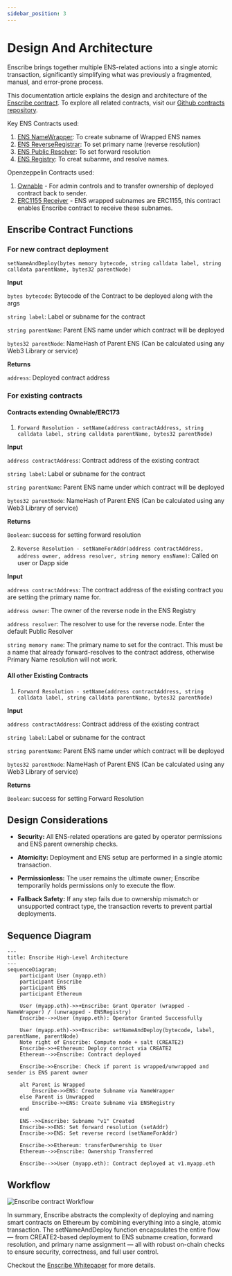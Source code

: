 ```yaml
---
sidebar_position: 3
---
```


# Design And Architecture

Enscribe brings together multiple ENS-related actions into a single atomic transaction, significantly simplifying what was previously a fragmented, manual, and error-prone process.

This documentation article explains the design and architecture of the [Enscribe contract](https://github.com/enscribexyz/enscribe-contracts/blob/main/src/main/solidity/Enscribe.sol). To explore all related contracts, visit our [Github contracts repository](https://github.com/enscribexyz/enscribe-contracts).

Key ENS Contracts used:

1. [ENS NameWrapper](https://github.com/ensdomains/ens-contracts/blob/mainnet/contracts/wrapper/NameWrapper.sol): To create subname of Wrapped ENS names
2. [ENS ReverseRegistrar](https://github.com/ensdomains/ens-contracts/blob/mainnet/contracts/reverseRegistrar/ReverseRegistrar.sol): To set primary name (reverse resolution)
3. [ENS Public Resolver](https://github.com/ensdomains/ens-contracts/blob/mainnet/contracts/resolvers/PublicResolver.sol): To set forward resolution
4. [ENS Registry](https://github.com/ensdomains/ens-contracts/blob/mainnet/contracts/registry/ENSRegistry.sol): To creat subanme, and resolve names.

Openzeppelin Contracts used:

1. [Ownable](https://github.com/OpenZeppelin/openzeppelin-contracts/blob/release-v4.9/contracts/access/Ownable.sol) - For admin controls and to transfer ownership of deployed contract back to sender.
2. [ERC1155 Receiver](https://github.com/OpenZeppelin/openzeppelin-contracts/blob/release-v4.9/contracts/token/ERC1155/IERC1155Receiver.sol) - ENS wrapped subnames are ERC1155, this contract enables Enscribe contract to receive these subnames.

## Enscribe Contract Functions

### For new contract deployment 
`setNameAndDeploy(bytes memory bytecode, string calldata label, string calldata parentName, bytes32 parentNode)`

**Input**

`bytes bytecode`: Bytecode of the Contract to be deployed along with the args

`string label`: Label or subname for the contract

`string parentName`: Parent ENS name under which contract will be deployed

`bytes32 parentNode`: NameHash of Parent ENS (Can be calculated using any Web3 Library or service)


**Returns**

`address`: Deployed contract address

### For existing contracts

#### Contracts extending Ownable/ERC173

1. `Forward Resolution - setName(address contractAddress, string calldata label, string calldata parentName, bytes32 parentNode)`

**Input**

`address contractAddress`: Contract address of the existing contract

`string label`: Label or subname for the contract

`string parentName`: Parent ENS name under which contract will be deployed

`bytes32 parentNode`: NameHash of Parent ENS (Can be calculated using any Web3 Library of service)


**Returns**

`Boolean`: success for setting forward resolution

2. `Reverse Resolution - setNameForAddr(address contractAddress, address owner, address resolver, string memory ensName)`: Called on user or Dapp side

**Input**

`address contractAddress`: The contract address of the existing contract you are setting the primary name for.

`address owner`: The owner of the reverse node in the ENS Registry

`address resolver`: The resolver to use for the reverse node. Enter the default Public Resolver

`string memory name`: The primary name to set for the contract. This must be a name that already forward-resolves to the contract address, otherwise Primary Name resolution will not work.


#### All other Existing Contracts

1. `Forward Resolution - setName(address contractAddress, string calldata label, string calldata parentName, bytes32 parentNode)`

**Input**

`address contractAddress`: Contract address of the existing contract

`string label`: Label or subname for the contract

`string parentName`: Parent ENS name under which contract will be deployed

`bytes32 parentNode`: NameHash of Parent ENS (Can be calculated using any Web3 Library of service)


**Returns**

`Boolean`: success for setting Forward Resolution


## Design Considerations

- **Security:** All ENS-related operations are gated by operator permissions and ENS parent ownership checks.

- **Atomicity:** Deployment and ENS setup are performed in a single atomic transaction.

- **Permissionless:** The user remains the ultimate owner; Enscribe temporarily holds permissions only to execute the flow.

- **Fallback Safety:** If any step fails due to ownership mismatch or unsupported contract type, the transaction reverts to prevent partial deployments.

## Sequence Diagram

```mermaid
---
title: Enscribe High-Level Architecture
---
sequenceDiagram;
    participant User (myapp.eth)
    participant Enscribe
    participant ENS
    participant Ethereum

    User (myapp.eth)->>+Enscribe: Grant Operator (wrapped - NameWrapper) / (unwrapped - ENSRegistry)
    Enscribe-->>User (myapp.eth): Operator Granted Successfully

    User (myapp.eth)->>+Enscribe: setNameAndDeploy(bytecode, label, parentName, parentNode)
    Note right of Enscribe: Compute node + salt (CREATE2)
    Enscribe->>+Ethereum: Deploy contract via CREATE2
    Ethereum-->>Enscribe: Contract deployed

    Enscribe->>Enscribe: Check if parent is wrapped/unwrapped and sender is ENS parent owner

    alt Parent is Wrapped
        Enscribe->>ENS: Create Subname via NameWrapper
    else Parent is Unwrapped
        Enscribe->>ENS: Create Subname via ENSRegistry
    end

    ENS-->>Enscribe: Subname "v1" Created
    Enscribe->>ENS: Set forward resolution (setAddr)
    Enscribe->>ENS: Set reverse record (setNameForAddr)

    Enscribe->>Ethereum: transferOwnership to User
    Ethereum-->>Enscribe: Ownership Transferred

    Enscribe-->>User (myapp.eth): Contract deployed at v1.myapp.eth
```

## Workflow

![Enscribe contract Workflow](/img/enscribe-workflow.png)


In summary, Enscribe abstracts the complexity of deploying and naming smart contracts on Ethereum by combining everything into a single, atomic transaction. The setNameAndDeploy function encapsulates the entire flow — from CREATE2-based deployment to ENS subname creation, forward resolution, and primary name assignment — all with robust on-chain checks to ensure security, correctness, and full user control.

Checkout the [Enscribe Whitepaper](https://docs.google.com/document/d/1gp9GES6jl41CMINexCffe6J0w6vwDXEZ0sbfQrJk7is/edit?usp=sharing) for more details.
